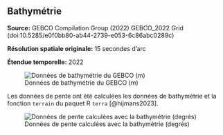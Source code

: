 ## Bathymétrie {#sec-bathy}

**Source:** GEBCO Compilation Group (2022) GEBCO_2022 Grid (doi:10.5285/e0f0bb80-ab44-2739-e053-6c86abc0289c)

**Résolution spatiale originale:** 15 secondes d'arc

**Étendue temporelle:** 2022

![Données de bathymétrie du GEBCO (m)](figures/env_bathy.png){#fig-bathy}


Les données de pente ont été calculées les données de bathymétrie et la fonction `terrain` du paquet R `terra` [@hijmans2023].

![Données de pente calculées avec la bathymétrie (degrés)](figures/env_slope.png){#fig-slope}
